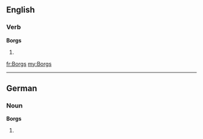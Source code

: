 ==English==

===Verb===
'''Borgs'''

# {{third-person singular of|Borg}}

[[fr:Borgs]]
[[my:Borgs]]

----
==German==

===Noun===
'''Borgs''' {{m}}

# {{genitive of|[[Borg]]|lang=de}}
{{rfc-auto}}